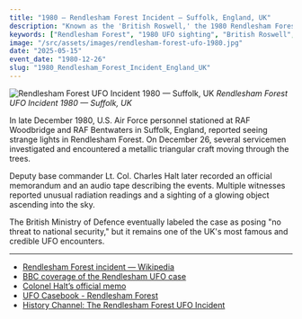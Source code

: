 ```yaml
---
title: "1980 — Rendlesham Forest Incident — Suffolk, England, UK"
description: "Known as the 'British Roswell,' the 1980 Rendlesham Forest Incident involved multiple U.S. military personnel witnessing unexplained lights and a craft near RAF Woodbridge."
keywords: ["Rendlesham Forest", "1980 UFO sighting", "British Roswell", "UK UFO", "military UFO encounter", "RAF Woodbridge", "unexplained lights", "credible UFO case", "England UFO", "Rendlesham craft"]
image: "/src/assets/images/rendlesham-forest-ufo-1980.jpg"
date: "2025-05-15"
event_date: "1980-12-26"
slug: "1980_Rendlesham_Forest_Incident_England_UK"
---
```


![Rendlesham Forest UFO Incident 1980 — Suffolk, UK](/src/assets/images/rendlesham-forest-ufo-1980.jpg)
*Rendlesham Forest UFO Incident 1980 — Suffolk, UK*

In late December 1980, U.S. Air Force personnel stationed at RAF Woodbridge and RAF Bentwaters in Suffolk, England, reported seeing strange lights in Rendlesham Forest. On December 26, several servicemen investigated and encountered a metallic triangular craft moving through the trees.

Deputy base commander Lt. Col. Charles Halt later recorded an official memorandum and an audio tape describing the events. Multiple witnesses reported unusual radiation readings and a sighting of a glowing object ascending into the sky.

The British Ministry of Defence eventually labeled the case as posing "no threat to national security," but it remains one of the UK's most famous and credible UFO encounters.

---

- [Rendlesham Forest incident — Wikipedia](https://en.wikipedia.org/wiki/Rendlesham_Forest_incident)
- [BBC coverage of the Rendlesham UFO case](https://www.bbc.com/news/uk-england-suffolk-55471571)
- [Colonel Halt’s official memo](https://vault.fbi.gov/UFO/UFO%20Part%201%20of%2016/view)
- [UFO Casebook - Rendlesham Forest](https://www.ufocasebook.com/Rendlesham.html)
- [History Channel: The Rendlesham Forest UFO Incident](https://www.history.com/news/uk-roswell-rendlesham-forest-ufo-sighting)
